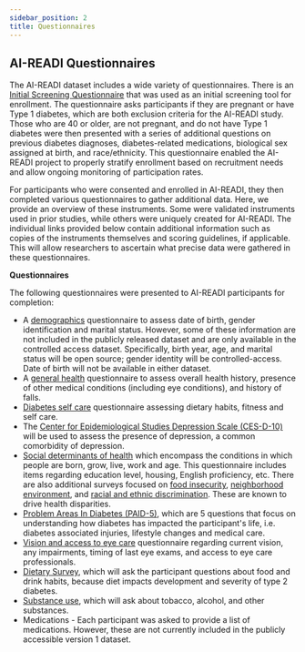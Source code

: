 ```yaml
---
sidebar_position: 2
title: Questionnaires
---
```


## AI-READI Questionnaires

The AI-READI dataset includes a wide variety of questionnaires. There is an [Initial Screening Questionnaire](pathname:///v1/questionnaires/initial-screening.pdf) that was used as an initial screening tool for enrollment. The questionnaire asks participants if they are pregnant or have Type 1 diabetes, which are both exclusion criteria for the AI-READI study. Those who are 40 or older, are not pregnant, and do not have Type 1 diabetes were then presented with a series of additional questions on previous diabetes diagnoses, diabetes-related medications, biological sex assigned at birth, and race/ethnicity. This questionnaire enabled the AI-READI project to properly stratify enrollment based on recruitment needs and allow ongoing monitoring of participation rates.

For participants who were consented and enrolled in AI-READI, they then completed various questionnaires to gather additional data. Here, we provide an overview of these instruments. Some were validated instruments used in prior studies, while others were uniquely created for AI-READI. The individual links provided below contain additional information such as copies of the instruments themselves and scoring guidelines, if applicable. This will allow researchers to ascertain what precise data were gathered in these questionnaires.

**Questionnaires**

The following questionnaires were presented to AI-READI participants for completion:

- A [demographics](pathname:///v1/questionnaires/demographics.pdf) questionnaire to assess date of birth, gender identification and marital status. However, some of these information are not included in the publicly released dataset and are only available in the controlled access dataset. Specifically, birth year, age, and marital status will be open source; gender identity will be controlled-access. Date of birth will not be available in either dataset.
- A [general health](pathname:///v1/questionnaires/general-health.pdf) questionnaire to assess overall health history, presence of other medical conditions (including eye conditions), and history of falls.
- [Diabetes self care](pathname:///v1/questionnaires/diabetes-self-care.pdf) questionnaire assessing dietary habits, fitness and self care.
- The [Center for Epidemiological Studies Depression Scale (CES-D-10)](pathname:///v1/questionnaires/depression.pdf) will be used to assess the presence of depression, a common comorbidity of depression.
- [Social determinants of health](pathname:///v1/questionnaires/sdoh.pdf) which encompass the conditions in which people are born, grow, live, work and age. This questionnaire includes items regarding education level, housing, English proficiency, etc. There are also additional surveys focused on [food insecurity](pathname:///v1/questionnaires/food-security-v1.pdf), [neighborhood environment](pathname:///v1/questionnaires/neighborhood.pdf), and [racial and ethnic discrimination](pathname:///v1/questionnaires/racial.pdf). These are known to drive health disparities.
- [Problem Areas In Diabetes (PAID-5)](pathname:///v1/questionnaires/paid-5.pdf), which are 5 questions that focus on understanding how diabetes has impacted the participant's life, i.e. diabetes associated injuries, lifestyle changes and medical care.
- [Vision and access to eye care](pathname:///v1/questionnaires/visual.pdf) questionnaire regarding current vision, any impairments, timing of last eye exams, and access to eye care professionals.
- [Dietary Survey](pathname:///v1/questionnaires/dietary.pdf), which will ask the participant questions about food and drink habits, because diet impacts development and severity of type 2 diabetes.
- [Substance use](pathname:///v1/questionnaires/substance-use.pdf), which will ask about tobacco, alcohol, and other substances.
- Medications - Each participant was asked to provide a list of medications. However, these are not currently included in the publicly accessible version 1 dataset.
